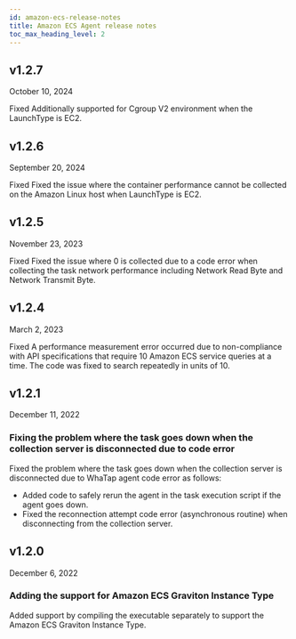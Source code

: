 ```yaml
---
id: amazon-ecs-release-notes
title: Amazon ECS Agent release notes
toc_max_heading_level: 2
---
```


## v1.2.7

October 10, 2024

<Status priority='0'>Fixed</Status> Additionally supported for Cgroup V2 environment when the LaunchType is EC2.

## v1.2.6

September 20, 2024

<Status priority='0'>Fixed</Status> Fixed the issue where the container performance cannot be collected on the Amazon Linux host when LaunchType is EC2.

## v1.2.5

November 23, 2023

<Status>Fixed</Status> Fixed the issue where 0 is collected due to a code error when collecting the task network performance including Network Read Byte and Network Transmit Byte.

## v1.2.4

March 2, 2023

<Status>Fixed</Status> A performance measurement error occurred due to non-compliance with API specifications that require 10 Amazon ECS service queries at a time. The code was fixed to search repeatedly in units of 10.

## v1.2.1

December 11, 2022

### Fixing the problem where the task goes down when the collection server is disconnected due to code error

Fixed the problem where the task goes down when the collection server is disconnected due to WhaTap agent code error as follows: 

- Added code to safely rerun the agent in the task execution script if the agent goes down.
- Fixed the reconnection attempt code error (asynchronous routine) when disconnecting from the collection server.

## v1.2.0

December 6, 2022

### Adding the support for Amazon ECS Graviton Instance Type

Added support by compiling the executable separately to support the Amazon ECS Graviton Instance Type.
